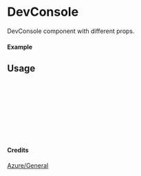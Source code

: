 
<Meta of={DevConsole} title="Azure/General/DevConsole" />

# DevConsole

DevConsole component with different props.

#### Example

<Canvas of={DevConsole.Primary} />

## Usage

```ts
import { DevConsole } from "yadl-ui";

const Example = () => {
  return (
      <DevConsole />
  );
};

export default Example;
```

#### Credits
[Azure/General](https://learn.microsoft.com/en-us/azure/architecture/icons/)
